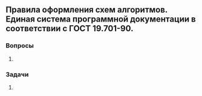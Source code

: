 ## Правила оформления схем алгоритмов. Единая система программной документации в соответствии с ГОСТ 19.701-90.


### Вопросы

1.


### Задачи

1.
